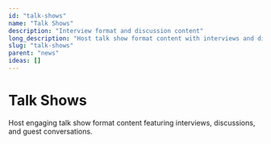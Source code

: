 ```yaml
---
id: "talk-shows"
name: "Talk Shows"
description: "Interview format and discussion content"
long_description: "Host talk show format content with interviews and discussions"
slug: "talk-shows"
parent: "news"
ideas: []
---
```


# Talk Shows

Host engaging talk show format content featuring interviews, discussions, and guest conversations.